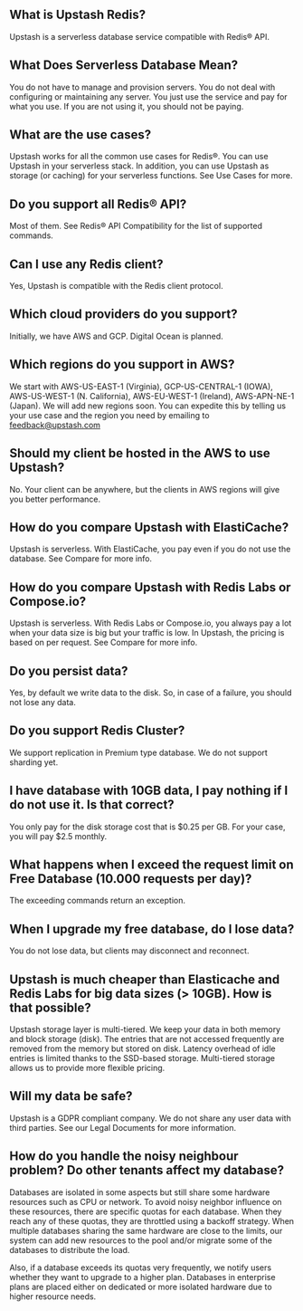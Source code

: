 ## What is Upstash Redis?

Upstash is a serverless database service compatible with Redis® API.

## What Does Serverless Database Mean?

You do not have to manage and provision servers. You do not deal with
configuring or maintaining any server. You just use the service and pay for what you
use. If you are not using it, you should not be paying.

## What are the use cases?

Upstash works for all the common use cases for Redis®. You can use Upstash in
your serverless stack. In addition, you can use Upstash as storage (or caching)
for your serverless functions. See Use Cases for more.

## Do you support all Redis® API?

Most of them. See Redis® API Compatibility for the list of supported commands.

## Can I use any Redis client?

Yes, Upstash is compatible with the Redis client protocol.

## Which cloud providers do you support?

Initially, we have AWS and GCP. Digital Ocean is planned.

## Which regions do you support in AWS?

We start with AWS-US-EAST-1 (Virginia), GCP-US-CENTRAL-1 (IOWA), AWS-US-WEST-1
(N. California), AWS-EU-WEST-1 (Ireland), AWS-APN-NE-1 (Japan). We will add new
regions soon. You can expedite this by telling us your use case and the region
you need by emailing to feedback@upstash.com

## Should my client be hosted in the AWS to use Upstash?

No. Your client can be anywhere, but the clients in AWS regions will give you
better performance.

## How do you compare Upstash with ElastiCache?

Upstash is serverless. With ElastiCache, you pay even if you do not use the
database. See Compare for more info.

## How do you compare Upstash with Redis Labs or Compose.io?

Upstash is serverless. With Redis Labs or Compose.io, you always pay a lot when
your data size is big but your traffic is low. In Upstash, the pricing is based
on per request. See Compare for more info.

## Do you persist data?

Yes, by default we write data to the disk. So, in case of a failure, you should
not lose any data.

## Do you support Redis Cluster?

We support replication in Premium type database. We do not support sharding yet.

## I have database with 10GB data, I pay nothing if I do not use it. Is that correct?

You only pay for the disk storage cost that is \$0.25 per GB. For your case, you
will pay \$2.5 monthly.

## What happens when I exceed the request limit on Free Database (10.000 requests per day)?

The exceeding commands return an exception.

## When I upgrade my free database, do I lose data?

You do not lose data, but clients may disconnect and reconnect.

## Upstash is much cheaper than Elasticache and Redis Labs for big data sizes (> 10GB). How is that possible?

Upstash storage layer is multi-tiered. We keep your data in both memory and
block storage (disk). The entries that are not accessed frequently are removed
from the memory but stored on disk. Latency overhead of idle entries is limited
thanks to the SSD-based storage. Multi-tiered storage allows us to provide more
flexible pricing.

## Will my data be safe?

Upstash is a GDPR compliant company. We do not share any user data with third
parties. See our Legal Documents for more information.

## How do you handle the noisy neighbour problem? Do other tenants affect my database?

Databases are isolated in some aspects but still share some hardware resources
such as CPU or network. To avoid noisy neighbor influence on these resources,
there are specific quotas for each database. When they reach any of these quotas,
they are throttled using a backoff strategy. When multiple databases sharing the
same hardware are close to the limits, our system can add new resources to the
pool and/or migrate some of the databases to distribute the load.

Also, if a database exceeds its quotas very frequently, we notify users whether
they want to upgrade to a higher plan. Databases in enterprise plans are placed
either on dedicated or more isolated hardware due to higher resource needs.
